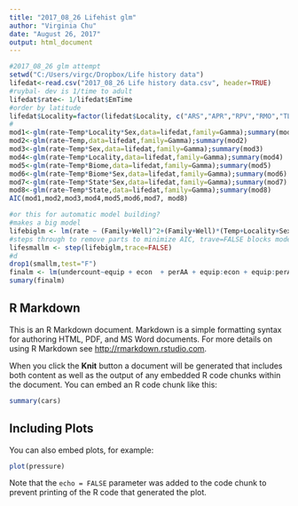 ```yaml
---
title: "2017_08_26 Lifehist glm"
author: "Virginia Chu"
date: "August 26, 2017"
output: html_document
---
```


```r
#2017_08_26 glm attempt
setwd("C:/Users/virgc/Dropbox/Life history data")
lifedat<-read.csv("2017_08_26 Life history data.csv", header=TRUE)
#ruybal- dev is 1/time to adult
lifedat$rate<- 1/lifedat$EmTime
#order by latitude
lifedat$Locality=factor(lifedat$Locality, c("ARS","APR","RPV","RMO","TLC","TPN","SJU"))
#
mod1<-glm(rate~Temp*Locality*Sex,data=lifedat,family=Gamma);summary(mod1)
mod2<-glm(rate~Temp,data=lifedat,family=Gamma);summary(mod2)
mod3<-glm(rate~Temp*Sex,data=lifedat,family=Gamma);summary(mod3)
mod4<-glm(rate~Temp*Locality,data=lifedat,family=Gamma);summary(mod4)
mod5<-glm(rate~Temp*Biome,data=lifedat,family=Gamma);summary(mod5)
mod6<-glm(rate~Temp*Biome*Sex,data=lifedat,family=Gamma);summary(mod6)
mod7<-glm(rate~Temp*State*Sex,data=lifedat,family=Gamma);summary(mod7)
mod8<-glm(rate~Temp*State,data=lifedat,family=Gamma);summary(mod8)
AIC(mod1,mod2,mod3,mod4,mod5,mod6,mod7, mod8)

#or this for automatic model building?
#makes a big model
lifebiglm <- lm(rate ~ (Family+Well)^2+(Family+Well)*(Temp+Locality+Sex), lifedat)
#steps through to remove parts to minimize AIC, trave=FALSE blocks model output clutter
lifesmallm <- step(lifebiglm,trace=FALSE)
#d
drop1(smallm,test="F")
finalm <- lm(undercount~equip + econ  + perAA + equip:econ + equip:perAA, gavote)
sumary(finalm)
```

## R Markdown

This is an R Markdown document. Markdown is a simple formatting syntax for authoring HTML, PDF, and MS Word documents. For more details on using R Markdown see <http://rmarkdown.rstudio.com>.

When you click the **Knit** button a document will be generated that includes both content as well as the output of any embedded R code chunks within the document. You can embed an R code chunk like this:

```r
summary(cars)
```

## Including Plots

You can also embed plots, for example:

```r
plot(pressure)
```

Note that the `echo = FALSE` parameter was added to the code chunk to prevent printing of the R code that generated the plot.
